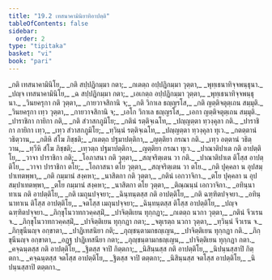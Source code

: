 ```yaml
---
title: "19.2 เทสนาคามินิยาทิอาปตฺติ"
tableOfContents: false
sidebar:
  order: 2
type: "tipitaka"
basket: "vi"
book: "pari"
---
```



<DynamicBreadcrumb />

<Division number="475" book="pari">

<Paragraph number="2242" type="verses" book="pari">
_กติ เทสนาคามินิโย,_  
_กติ สปฺปฏิกมฺมา กตา;_  
_กเตตฺถ อปฺปฏิกมฺมา วุตฺตา,_  
_พุทฺเธนาทิจฺจพนฺธุนา._  

</Paragraph>

<Paragraph number="2243" type="verses" book="pari">
_ปญฺจ เทสนาคามินิโย,_  
_ฉ สปฺปฏิกมฺมา กตา;_  
_เอเกตฺถ อปฺปฏิกมฺมา วุตฺตา,_  
_พุทฺเธนาทิจฺจพนฺธุนา._  

</Paragraph>

<Paragraph number="2244" type="verses" book="pari">
_วินยครุกา กติ วุตฺตา,_  
_กายวาจสิกานิ จ;_  
_กติ วิกาเล ธญฺญรโส,_  
_กติ ญตฺติจตุตฺเถน สมฺมุติ._  

</Paragraph>

<Paragraph number="2245" type="verses" book="pari">
_วินยครุกา เทฺว วุตฺตา,_  
_กายวาจสิกานิ จ;_  
_เอโก วิกาเล ธญฺญรโส,_  
_เอกา ญตฺติจตุตฺเถน สมฺมุติ._  

</Paragraph>

<Paragraph number="2246" type="verses" book="pari">
_ปาราชิกา กายิกา กติ,_  
_กติ สํวาสกภูมิโย;_  
_กตินํ รตฺติจฺเฉโท,_  
_ปญฺญตฺตา ทฺวงฺคุลา กติ._  

</Paragraph>

<Paragraph number="2247" type="verses" book="pari">
_ปาราชิกา กายิกา เทฺว,_  
_เทฺว สํวาสกภูมิโย;_  
_ทฺวินฺนํ รตฺติจฺเฉโท,_  
_ปญฺญตฺตา ทฺวงฺคุลา ทุเว._  

</Paragraph>

<Paragraph number="2248" type="verses" book="pari">
_กตตฺตานํ วธิตฺวาน,_  
_กติหิ สํโฆ ภิชฺชติ;_  
_กเตตฺถ ปฐมาปตฺติกา,_  
_ญตฺติยา กรณา กติ._  

</Paragraph>

<Paragraph number="2249" type="verses" book="pari">
_เทฺว อตฺตานํ วธิตฺวาน,_  
_ทฺวีหิ สํโฆ ภิชฺชติ;_  
_เทฺวตฺถ ปฐมาปตฺติกา,_  
_ญตฺติยา กรณา ทุเว._  

</Paragraph>

<Paragraph number="2250" type="verses" book="pari">
_ปาณาติปาเต กติ อาปตฺติโย,_  
_วาจา ปาราชิกา กติ;_  
_โอภาสนา กติ วุตฺตา,_  
_สญฺจริตฺเตน วา กติ._  

</Paragraph>

<Paragraph number="2251" type="verses" book="pari">
_ปาณาติปาเต ติโสฺส อาปตฺติโย,_  
_วาจา ปาราชิกา ตโย;_  
_โอภาสนา ตโย วุตฺตา,_  
_สญฺจริตฺเตน วา ตโย._  

</Paragraph>

<Paragraph number="2252" type="verses" book="pari">
_กติ ปุคฺคลา น อุปสมฺปาเทตพฺพา,_  
_กติ กมฺมานํ สงฺคหา;_  
_นาสิตกา กติ วุตฺตา,_  
_กตินํ เอกวาจิกา._  

</Paragraph>

<Paragraph number="2253" type="verses" book="pari">
_ตโย ปุคฺคลา น อุปสมฺปาเทตพฺพา,_  
_ตโย กมฺมานํ สงฺคหา;_  
_นาสิตกา ตโย วุตฺตา,_  
_ติณฺณนฺนํ เอกวาจิกา._  

</Paragraph>

<Paragraph number="2254" type="verses" book="pari">
_อทินฺนาทาเน กติ อาปตฺติโย,_  
_กติ เมถุนปจฺจยา;_  
_ฉินฺทนฺตสฺส กติ อาปตฺติโย,_  
_กติ ฉฑฺฑิตปจฺจยา._  

</Paragraph>

<Paragraph number="2255" type="verses" book="pari">
_อทินฺนาทาเน ติโสฺส อาปตฺติโย,_  
_จตโสฺส เมถุนปจฺจยา;_  
_ฉินฺทนฺตสฺส ติโสฺส อาปตฺติโย,_  
_ปญฺจ ฉฑฺฑิตปจฺจยา._  

</Paragraph>

<Paragraph number="2256" type="verses" book="pari">
_ภิกฺขุโนวาทกวคฺคสฺมิํ,_  
_ปาจิตฺติเยน ทุกฺกฏา;_  
_กเตตฺถ นวกา วุตฺตา,_  
_กตินํ จีวเรน จ._  

</Paragraph>

<Paragraph number="2257" type="verses" book="pari">
_ภิกฺขุโนวาทกวคฺคสฺมิํ,_  
_ปาจิตฺติเยน ทุกฺกฏา กตา;_  
_จตุเรตฺถ นวกา วุตฺตา,_  
_ทฺวินฺนํ จีวเรน จ._  

</Paragraph>

<Paragraph number="2258" type="verses" book="pari">
_ภิกฺขุนีนญฺจ อกฺขาตา,_  
_ปาฏิเทสนิยา กติ;_  
_ภุญฺชนฺตามกธญฺเญน,_  
_ปาจิตฺติเยน ทุกฺกฏา กติ._  

</Paragraph>

<Paragraph number="2259" type="verses" book="pari">
_ภิกฺขุนีนญฺจ อกฺขาตา,_  
_อฏฺฐ ปาฏิเทสนียา กตา;_  
_ภุญฺชนฺตามกธญฺเญน,_  
_ปาจิตฺติเยน ทุกฺกฏา กตา._  

</Paragraph>

<Paragraph number="2260" type="verses" book="pari">
_คจฺฉนฺตสฺส กติ อาปตฺติโย,_  
_ฐิตสฺส จาปิ กิตฺตกา;_  
_นิสินฺนสฺส กติ อาปตฺติโย,_  
_นิปนฺนสฺสาปิ กิตฺตกา._  

</Paragraph>

<Paragraph number="2261" type="verses" book="pari">
_คจฺฉนฺตสฺส จตโสฺส อาปตฺติโย,_  
_ฐิตสฺส จาปิ ตตฺตกา;_  
_นิสินฺนสฺส จตโสฺส อาปตฺติโย,_  
_นิปนฺนสฺสาปิ ตตฺตกา._
</Paragraph>
</Division>